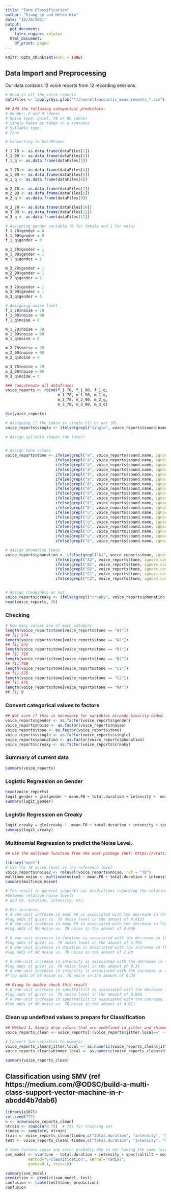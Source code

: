 ```yaml
---
title: "Tone Classification"
author: "Giang Le and Helen Kim"
date: "10/28/2021"
output:
  pdf_document: 
    latex_engine: xelatex
  html_document:
    df_print: paged
---
```


```r
knitr::opts_chunk$set(echo = TRUE)
```

## Data Import and Preprocessing
Our data contains 12 voice reports from 12 recording sessions.

```r
# Read in all the voice reports.
dataFiles <- lapply(Sys.glob("*/channel1/acoustic_measurements_*.csv"), read.csv)
```

```r
## Add the following categorical predictors.
# Gender: F and M (done)
# Noise type: quiet, 78 or 90 (done)
# Single token or token in a sentence
# Syllable type 
# Tone

# Converting to DataFrames

f_1_78 <- as.data.frame(dataFiles[1])
f_1_90 <- as.data.frame(dataFiles[2])
f_1_q <- as.data.frame(dataFiles[3])

m_1_78 <- as.data.frame(dataFiles[4])
m_1_90 <- as.data.frame(dataFiles[5])
m_1_q <- as.data.frame(dataFiles[6])

m_2_78 <- as.data.frame(dataFiles[7])
m_2_90 <- as.data.frame(dataFiles[8])
m_2_q <- as.data.frame(dataFiles[9])

m_3_78 <- as.data.frame(dataFiles[10])
m_3_90 <- as.data.frame(dataFiles[11])
m_3_q <- as.data.frame(dataFiles[12])

# Assigning gender variable (0 for female and 1 for male)
f_1_78$gender = 0
f_1_90$gender = 0
f_1_q$gender = 0

m_1_78$gender = 1
m_1_90$gender = 1
m_1_q$gender = 1

m_2_78$gender = 1
m_2_90$gender = 1
m_2_q$gender = 1

m_3_78$gender = 1
m_3_90$gender = 1
m_3_q$gender = 1

# Assigning noise level
f_1_78$noise = 78
f_1_90$noise = 90
f_1_q$noise = 0

m_1_78$noise = 78
m_1_90$noise = 90
m_1_q$noise = 0

m_2_78$noise = 78
m_2_90$noise = 90
m_2_q$noise = 0

m_3_78$noise = 78
m_3_90$noise = 90
m_3_q$noise = 0

```

```r
### Concatenate all dataframes
voice_reports <- rbind(f_1_78, f_1_90, f_1_q,
                       m_1_78, m_1_90, m_1_q,
                       m_2_78, m_2_90, m_2_q,
                       m_3_78, m_3_90, m_3_q)

dim(voice_reports)
```

```r
# Assigning if the token is single (1) or not (0).
voice_reports$single <- ifelse(grepl("single", voice_reports$sound.name), 1, 0)

# Assign syllable shapes (do later)


# Assign tone values
voice_reports$tone <- ifelse(grepl("a", voice_reports$sound.name, ignore.case=T), "A1",
                      ifelse(grepl("à", voice_reports$sound.name, ignore.case=T), "A2",
                      ifelse(grepl("á", voice_reports$sound.name, ignore.case=T), "B1",
                      ifelse(grepl("ả", voice_reports$sound.name, ignore.case=T), "C1",
                      ifelse(grepl("ã", voice_reports$sound.name, ignore.case=T), "C2",
                      ifelse(grepl("ạ", voice_reports$sound.name, ignore.case=T), "B2",
                      ifelse(grepl("ê", voice_reports$sound.name, ignore.case=T), "A1",
                      ifelse(grepl("ề", voice_reports$sound.name, ignore.case=T), "A2",
                      ifelse(grepl("ế", voice_reports$sound.name, ignore.case=T), "B1",
                      ifelse(grepl("ể", voice_reports$sound.name, ignore.case=T), "C1",
                      ifelse(grepl("ễ", voice_reports$sound.name, ignore.case=T), "C2",
                      ifelse(grepl("ệ", voice_reports$sound.name, ignore.case=T), "B2",
                      ifelse(grepl("u", voice_reports$sound.name, ignore.case=T), "A1",
                      ifelse(grepl("ù", voice_reports$sound.name, ignore.case=T), "A2",
                      ifelse(grepl("ú", voice_reports$sound.name, ignore.case=T), "B1",
                      ifelse(grepl("ủ", voice_reports$sound.name, ignore.case=T), "C1",
                      ifelse(grepl("ũ", voice_reports$sound.name, ignore.case=T), "C2",
                      ifelse(grepl("ụ", voice_reports$sound.name, ignore.case=T), "B2",
                      ifelse(grepl("ộ", voice_reports$sound.name, ignore.case=T), "B2","NA")))))))))))))))))))

# Assign phonation types
voice_reports$phonation <- ifelse(grepl("A1", voice_reports$tone, ignore.case=T), "modal",
                      ifelse(grepl("A2", voice_reports$tone, ignore.case=T), "breathy",
                      ifelse(grepl("B1", voice_reports$tone, ignore.case=T), "modal",
                      ifelse(grepl("B2", voice_reports$tone, ignore.case=T), "creaky",
                      ifelse(grepl("C1", voice_reports$tone, ignore.case=T), "creaky",
                      ifelse(grepl("C2", voice_reports$tone, ignore.case=T), "creaky","NA"))))))


# Assign creakiness or not
voice_reports$creaky <- ifelse(grepl("creaky", voice_reports$phonation, ignore.case=T), 1, 0)
head(voice_reports, 20)
```

### Checking
```r
# How many values are of each category
length(voice_reports$tone[voice_reports$tone == "A1"])
## [1] 574
length(voice_reports$tone[voice_reports$tone == "A2"])
## [1] 575
length(voice_reports$tone[voice_reports$tone == "B1"])
## [1] 719
length(voice_reports$tone[voice_reports$tone == "B2"])
## [1] 768
length(voice_reports$tone[voice_reports$tone == "C1"])
## [1] 575
length(voice_reports$tone[voice_reports$tone == "C2"])
## [1] 575
length(voice_reports$tone[voice_reports$tone == "NA"])
## [1] 0
```

### Convert categorical values to factors
```r
## Not sure if this is necessary for variables already binarily coded.
voice_reports$gender <- as.factor(voice_reports$gender)
voice_reports$noise <- as.factor(voice_reports$noise)
voice_reports$tone <- as.factor(voice_reports$tone)
voice_reports$single <- as.factor(voice_reports$single)
voice_reports$phonation <- as.factor(voice_reports$phonation)
voice_reports$creaky <- as.factor(voice_reports$creaky)

```


### Summary of current data
```r
summary(voice_reports)
```

### Logistic Regression on Gender
```r
head(voice_reports)
logit_gender = glm(gender ~ mean.F0 + total.duration + intensity +  mean.HNR, family = "binomial", data=voice_reports)
summary(logit_gender)
```

### Logistic Regression on Creaky
```r
logit_creaky = glm(creaky ~  mean.F0 + total.duration + intensity + spectraltilt + number.pulses + mean.HNR, family = "binomial", data=voice_reports)
summary(logit_creaky)
```

### Multinomial Regression to predict the Noise Level.
```r
## Use the multinom function from the nnet package (Ref: https://stats.idre.ucla.edu/r/dae/multinomial-logistic-regression/)

library("nnet")
# Use the 78 noise level as the reference level
voice_reports$noise2 <- relevel(voice_reports$noise, ref = "78")
multinom_noise <- multinom(noise2 ~ mean.F0 + total.duration + intensity + spectraltilt, data=voice_reports)
summary(multinom_noise)

# The result in general supports our predictions regarding the relationship
#between relative noise levels
# and F0, duration, intensity, etc.

# For instance,
# A one-unit increase in mean F0 is associated with the decrease in the
#log odds of quiet vs. 78 noise level in the amount of 0.0133
# A one-unit increase in mean F0 is associated with the increase in the
#log odds of 90 noise vs. 78 noise in the amount of 0.006

# A one-unit increase in duration is associated with the decrease in the
#log odds of quiet vs. 78 noise level in the amount of 5.795
# A one-unit increase in duration is associated with the increase in the
#log odds of 90 noise vs. 78 noise in the amount of 2.80

# A one-unit increase in intensity is associated with the decrease in the
#log odds of quiet vs. 78 noise level in the amount of 0.35
# A one-unit increase in intensity is associated with the increase in the
#*log odds of 90 noise vs. 78 noise in the amount of 0.24

## Giang to double check this result
# A one-unit increase in spectraltilt is associated with the decrease in the
#log odds of quiet vs. 78 noise level in the amount of 0.066
# A one-unit increase in spectraltilt is associated with the increase in the
#log odds of 90 noise vs. 78 noise in the amount of 0.011
```

### Clean up undefined values to prepare for Classification
```r

## Method 1: Simply drop values that are undefined in jitter and shimmer variables
voice_reports_clean <- voice_reports[!(voice_reports$jitter.local==" --undefined-- " | voice_reports$shimmer.local==" --undefined-- " ),]

# Convert two variables to numeric
voice_reports_clean$jitter.local <- as.numeric(voice_reports_clean$jitter.local)
voice_reports_clean$shimmer.local <- as.numeric(voice_reports_clean$shimmer.local)

summary(voice_reports_clean)

```

## Classification using SMV (ref https://medium.com/@ODSC/build-a-multi-class-support-vector-machine-in-r-abcdd4b7dab6)

```r

library(e1071)   
set.seed(777)
n <- nrow(voice_reports_clean)
ntrain <- round(n*0.75)  # 75% for training set
tindex <- sample(n, ntrain)
train <- voice_reports_clean[tindex,c("total.duration", "intensity", "spectraltilt", "mean.F0", "noise", "tone")]
test <- voice_reports_clean[-tindex,c("total.duration", "intensity", "spectraltilt", "mean.F0", "noise", "tone")]

# Some factors cause any error probably due to not having the same levels between train and test?
svm_model <- svm(tone ~ total.duration + intensity + spectraltilt + mean.F0 + noise, data=train, 
          method="C-classification", kernal="radial", 
          gamma=0.1, cost=10)

summary(svm_model)
prediction <- predict(svm_model, test)
confusion <- table(test$tone, prediction)
confusion
```
